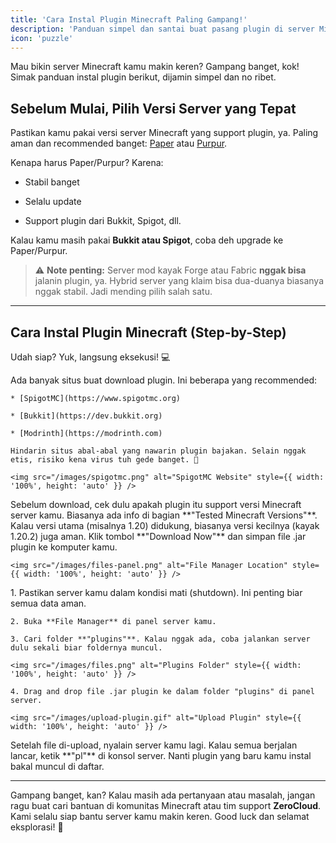 ```yaml
---
title: 'Cara Instal Plugin Minecraft Paling Gampang!'
description: 'Panduan simpel dan santai buat pasang plugin di server Minecraft.'
icon: 'puzzle'
---
```


Mau bikin server Minecraft kamu makin keren? Gampang banget, kok! Simak panduan instal plugin berikut, dijamin simpel dan no ribet.

## Sebelum Mulai, Pilih Versi Server yang Tepat

Pastikan kamu pakai versi server Minecraft yang support plugin, ya. Paling aman dan recommended banget: [Paper](https://papermc.io/) atau [Purpur](https://purpurmc.org/download/purpur/).

Kenapa harus Paper/Purpur? Karena:

* Stabil banget

* Selalu update

* Support plugin dari Bukkit, Spigot, dll.

Kalau kamu masih pakai **Bukkit atau Spigot**, coba deh upgrade ke Paper/Purpur.

> ⚠️ **Note penting:** Server mod kayak Forge atau Fabric **nggak bisa** jalanin plugin, ya. Hybrid server yang klaim bisa dua-duanya biasanya nggak stabil. Jadi mending pilih salah satu.

***

## Cara Instal Plugin Minecraft (Step-by-Step)

Udah siap? Yuk, langsung eksekusi! 💻

<Steps>
  <Step title="Cari Plugin yang Aman 🔍">
    Ada banyak situs buat download plugin. Ini beberapa yang recommended:

    * [SpigotMC](https://www.spigotmc.org)

    * [Bukkit](https://dev.bukkit.org)

    * [Modrinth](https://modrinth.com)

    Hindarin situs abal-abal yang nawarin plugin bajakan. Selain nggak etis, risiko kena virus tuh gede banget. 😬

    <img src="/images/spigotmc.png" alt="SpigotMC Website" style={{ width: '100%', height: 'auto' }} />
  </Step>

  <Step title="Cek Kompatibilitas Plugin ✅">
    Sebelum download, cek dulu apakah plugin itu support versi Minecraft server kamu. Biasanya ada info di bagian **"Tested Minecraft Versions"**. Kalau versi utama (misalnya 1.20) didukung, biasanya versi kecilnya (kayak 1.20.2) juga aman.
  </Step>

  <Step title="Download Plugin 💾">
    Klik tombol **"Download Now"** dan simpan file .jar plugin ke komputer kamu.

    <img src="/images/files-panel.png" alt="File Manager Location" style={{ width: '100%', height: 'auto' }} />
  </Step>

  <Step title="Upload Plugin ke Server 📤">
    1. Pastikan server kamu dalam kondisi mati (shutdown). Ini penting biar semua data aman.

    2. Buka **File Manager** di panel server kamu.

    3. Cari folder **"plugins"**. Kalau nggak ada, coba jalankan server dulu sekali biar foldernya muncul.

    <img src="/images/files.png" alt="Plugins Folder" style={{ width: '100%', height: 'auto' }} />

    4. Drag and drop file .jar plugin ke dalam folder "plugins" di panel server.

    <img src="/images/upload-plugin.gif" alt="Upload Plugin" style={{ width: '100%', height: 'auto' }} />
  </Step>

  <Step title="Restart Server 🔄">
    Setelah file di-upload, nyalain server kamu lagi. Kalau semua berjalan lancar, ketik **"pl"** di konsol server. Nanti plugin yang baru kamu instal bakal muncul di daftar.
  </Step>
</Steps>

***

Gampang banget, kan? Kalau masih ada pertanyaan atau masalah, jangan ragu buat cari bantuan di komunitas Minecraft atau tim support **ZeroCloud**. Kami selalu siap bantu server kamu makin keren. Good luck dan selamat eksplorasi! 🚀